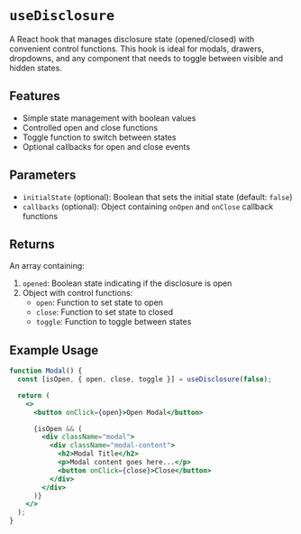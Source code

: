 

<Meta of={useDisclosure} />

# `useDisclosure`

A React hook that manages disclosure state (opened/closed) with convenient control functions. This hook is ideal for modals, drawers, dropdowns, and any component that needs to toggle between visible and hidden states.

## Features

- Simple state management with boolean values
- Controlled open and close functions
- Toggle function to switch between states
- Optional callbacks for open and close events

## Parameters

- `initialState` (optional): Boolean that sets the initial state (default: `false`)
- `callbacks` (optional): Object containing `onOpen` and `onClose` callback functions

## Returns

An array containing:

1. `opened`: Boolean state indicating if the disclosure is open
2. Object with control functions:
   - `open`: Function to set state to open
   - `close`: Function to set state to closed
   - `toggle`: Function to toggle between states

## Example Usage

```jsx
function Modal() {
  const [isOpen, { open, close, toggle }] = useDisclosure(false);

  return (
    <>
      <button onClick={open}>Open Modal</button>

      {isOpen && (
        <div className="modal">
          <div className="modal-content">
            <h2>Modal Title</h2>
            <p>Modal content goes here...</p>
            <button onClick={close}>Close</button>
          </div>
        </div>
      )}
    </>
  );
}
```

<Canvas of={useDisclosure.Primary} />

